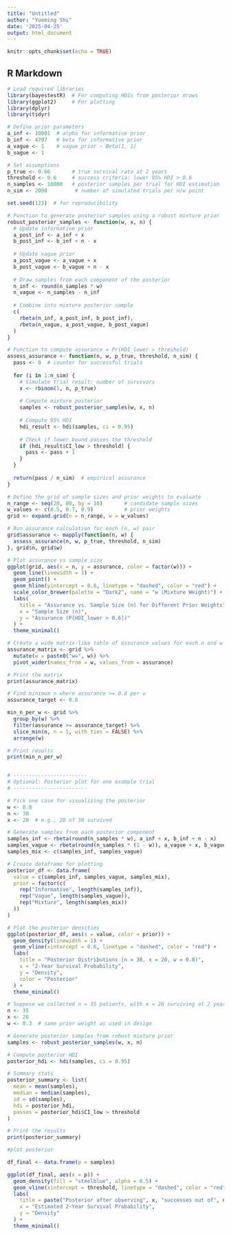 ---
title: "Untitled"
author: "Yueming Shi"
date: '2025-04-25'
output: html_document
---

```{r setup, include=FALSE}
knitr::opts_chunk$set(echo = TRUE)
```

## R Markdown

```{r}
# Load required libraries
library(bayestestR)  # For computing HDIs from posterior draws
library(ggplot2)     # For plotting
library(dplyr)
library(tidyr)

# Define prior parameters
a_inf <- 10001  # alpha for informative prior
b_inf <- 4707   # beta for informative prior
a_vague <- 1    # vague prior ~ Beta(1, 1)
b_vague <- 1

# Set assumptions
p_true <- 0.66       # true survival rate at 2 years
threshold <- 0.6     # success criteria: lower 95% HDI > 0.6
n_samples <- 10000   # posterior samples per trial for HDI estimation
n_sim <- 2000         # number of simulated trials per n/w point

set.seed(123)  # for reproducibility

# Function to generate posterior samples using a robust mixture prior
robust_posterior_samples <- function(w, x, n) {
  # Update informative prior
  a_post_inf <- a_inf + x
  b_post_inf <- b_inf + n - x
  
  # Update vague prior
  a_post_vague <- a_vague + x
  b_post_vague <- b_vague + n - x
  
  # Draw samples from each component of the posterior
  n_inf <- round(n_samples * w)
  n_vague <- n_samples - n_inf
  
  # Combine into mixture posterior sample
  c(
    rbeta(n_inf, a_post_inf, b_post_inf),
    rbeta(n_vague, a_post_vague, b_post_vague)
  )
}

# Function to compute assurance = Pr(HDI_lower > threshold)
assess_assurance <- function(n, w, p_true, threshold, n_sim) {
  pass <- 0  # counter for successful trials
  
  for (i in 1:n_sim) {
    # Simulate trial result: number of survivors
    x <- rbinom(1, n, p_true)
    
    # Compute mixture posterior
    samples <- robust_posterior_samples(w, x, n)
    
    # Compute 95% HDI
    hdi_result <- hdi(samples, ci = 0.95)
    
    # Check if lower bound passes the threshold
    if (hdi_result$CI_low > threshold) {
      pass <- pass + 1
    }
  }
  
  return(pass / n_sim)  # empirical assurance
}

# Define the grid of sample sizes and prior weights to evaluate
n_range <- seq(20, 80, by = 10)       # candidate sample sizes
w_values <- c(0.5, 0.7, 0.9)          # prior weights
grid <- expand.grid(n = n_range, w = w_values)

# Run assurance calculation for each (n, w) pair
grid$assurance <- mapply(function(n, w) {
  assess_assurance(n, w, p_true, threshold, n_sim)
}, grid$n, grid$w)

# Plot assurance vs sample size
ggplot(grid, aes(x = n, y = assurance, color = factor(w))) +
  geom_line(linewidth = 1) +
  geom_point() +
  geom_hline(yintercept = 0.8, linetype = "dashed", color = "red") +
  scale_color_brewer(palette = "Dark2", name = "w (Mixture Weight)") +
  labs(
    title = "Assurance vs. Sample Size (n) for Different Prior Weights",
    x = "Sample Size (n)",
    y = "Assurance (P[HDI_lower > 0.6])"
  ) +
  theme_minimal()

# Create a wide matrix-like table of assurance values for each n and w
assurance_matrix <- grid %>%
  mutate(w = paste0("w=", w)) %>%
  pivot_wider(names_from = w, values_from = assurance)

# Print the matrix
print(assurance_matrix)

# Find minimum n where assurance >= 0.8 per w
assurance_target <- 0.8

min_n_per_w <- grid %>%
  group_by(w) %>%
  filter(assurance >= assurance_target) %>%
  slice_min(n, n = 1, with_ties = FALSE) %>%
  arrange(w)

# Print results
print(min_n_per_w)


# ------------------------
# Optional: Posterior plot for one example trial
# ------------------------

# Pick one case for visualizing the posterior
w <- 0.8
n <- 30
x <- 20  # e.g., 20 of 30 survived

# Generate samples from each posterior component
samples_inf <- rbeta(round(n_samples * w), a_inf + x, b_inf + n - x)
samples_vague <- rbeta(round(n_samples * (1 - w)), a_vague + x, b_vague + n - x)
samples_mix <- c(samples_inf, samples_vague)

# Create dataframe for plotting
posterior_df <- data.frame(
  value = c(samples_inf, samples_vague, samples_mix),
  prior = factor(c(
    rep("Informative", length(samples_inf)),
    rep("Vague", length(samples_vague)),
    rep("Mixture", length(samples_mix))
  ))
)

# Plot the posterior densities
ggplot(posterior_df, aes(x = value, color = prior)) +
  geom_density(linewidth = 1) +
  geom_vline(xintercept = 0.6, linetype = "dashed", color = "red") +
  labs(
    title = "Posterior Distributions (n = 30, x = 20, w = 0.8)",
    x = "2-Year Survival Probability",
    y = "Density",
    color = "Posterior"
  ) +
  theme_minimal()

```

```{r}
# Suppose we collected n = 35 patients, with x = 26 surviving at 2 years
n <- 35
x <- 26
w <- 0.3  # same prior weight as used in design

# Generate posterior samples from robust mixture prior
samples <- robust_posterior_samples(w, x, n)

# Compute posterior HDI
posterior_hdi <- hdi(samples, ci = 0.95)

# Summary stats
posterior_summary <- list(
  mean = mean(samples),
  median = median(samples),
  sd = sd(samples),
  hdi = posterior_hdi,
  passes = posterior_hdi$CI_low > threshold
)

# Print the results
print(posterior_summary)

#plot posterior

df_final <- data.frame(p = samples)

ggplot(df_final, aes(x = p)) +
  geom_density(fill = "steelblue", alpha = 0.5) +
  geom_vline(xintercept = threshold, linetype = "dashed", color = "red") +
  labs(
    title = paste("Posterior after observing", x, "successes out of", n),
    x = "Estimated 2-Year Survival Probability",
    y = "Density"
  ) +
  theme_minimal()

```


